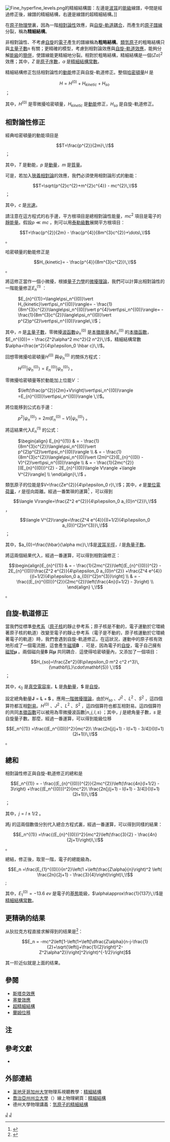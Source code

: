 {{NoteTA|G1=物理學}}
[[File:Fine_hyperfine_levels.png|thumb]]的精細結構圖：左邊是[[波耳|波耳]]的[[能級|能級]]線譜，中間是經過修正後，線譜的精細結構，右邊是線譜的超精細結構。]]

在[[原子物理學|原子物理學]]裏，因為一階[[相對論|相對論性]]效應，與[[自旋-軌道耦合|自旋-軌道耦合]]，而產生的[[原子|原子]][[譜線|譜線]]分裂，稱為'''精細結構'''。

非相對論性、不考慮[[自旋|自旋]]的[[電子|電子]]產生的譜線稱為'''粗略結構'''。[[類氫原子|類氫原子]]的粗略結構只與[[主量子數|主量子數]]<math>n\,\!</math>有關；更精確的模型，考慮到相對論效應與[[自旋-軌道效應|自旋-軌道效應]]，能夠分解[[能級|能級]]的[[簡併|簡併]]，使譜線能更精細地分裂。相對於粗略結構，精細結構是一個<math>(Z\alpha)^{2}\,\!</math>效應；其中，<math>Z\,\!</math>是[[原子序數|原子序數]]，<math>\alpha\,\!</math>是[[精細結構常數|精細結構常數]]。

精細結構修正包括相對論性的[[動能|動能]]修正與自旋-軌道修正。整個[[哈密頓量|哈密頓量]]<math>H\,\!</math>是
:<math>H=H^{(0)}+H_{kinetic}+H_{so}\,\!</math>；

其中，<math>H^{(0)}\,\!</math>是零微擾哈密頓量，<math>H_{kinetic}\,\!</math>是[[動能|動能]]修正，<math>H_{so}\,\!</math>是自旋-軌道修正。

==相對論性修正==
經典哈密頓量的動能項目是
:<math>T=\frac{p^{2}}{2m}\,\!</math>；

其中，<math>T\,\!</math>是動能，<math>p\,\!</math>是[[動量|動量]]，<math>m\,\!</math>是[[質量|質量]]。

可是，若加入[[狹義相對論|狹義相對論]]的效應，我們必須使用相對論形式的動能：
:<math>T=\sqrt{p^{2}c^{2}+m^{2}c^{4}} - mc^{2}\,\!</math>；

其中，<math>c\,\!</math>是[[光速|光速]]。

請注意在這方程式的右手邊，平方根項目是總相對論性能量，<math>mc^{2}\,\!</math>項目是電子的[[靜能量|靜能量]]。假設<math>p \ll mc\,\!</math>，則可以用[[泰勒級數|泰勒級數]]展開平方根項目：
:<math>T=\frac{p^{2}}{2m} - \frac{p^{4}}{8m^{3}c^{2}}+\dots\,\!</math>。

哈密頓量的動能修正是
:<math>H_{kinetic}= - \frac{p^{4}}{8m^{3}c^{2}}\,\!</math>。

將這修正當作一個小微擾，根據[[量子力學|量子力學]]的[[微擾理論_(量子力學)|微擾理論]]，我們可以計算出相對論性的一階能量修正<math>E_{n}^{(1)}\,\!</math>：
: <math>E_{n}^{(1)}=\langle\psi_n^{(0)}\vert H_{kinetic}\vert\psi_n^{(0)}\rangle= - \frac{1}{8m^{3}c^{2}}\langle\psi_n^{(0)}\vert p^{4}\vert\psi_n^{(0)}\rangle= - \frac{1}{8m^{3}c^{2}}\langle\psi_n^{(0)}\vert p^{2}p^{2}\vert\psi_n^{(0)}\rangle\,\!</math>；

其中，<math>n\,\!</math>是[[主量子數|主量子數]]，零微擾[[波函數|波函數]]<math>\psi_n^{(0)}\,\!</math>是[[本徵值|本徵能量]]為<math>E_n^{(0)}\,\!</math>的[[本徵函數|本徵函數]]，<math>E_n^{(0)}= - \frac{Z^2\alpha^2 mc^2}{2 n^2}\,\!</math>，精細結構常數<math>\alpha=\frac{e^2}{4\pi\epsilon_0 \hbar c}\,\!</math>。

回想零微擾哈密頓量<math>H^{(0)}\,\!</math>與<math>\psi_n^{(0)}\,\!</math>的關係方程式：
: <math>H^{(0)}\vert\psi_n^{(0)}\rangle=E_{n}^{(0)}\vert\psi_n^{(0)}\rangle \,\!</math>。

零微擾哈密頓量等於動能加上位能<math>V\,\!</math>：
: <math>\left(\frac{p^{2}}{2m}+V\right)\vert\psi_n^{(0)}\rangle =E_{n}^{(0)}\vert\psi_n^{(0)}\rangle \,\!</math>。

將位能移到公式右手邊：
: <math>p^{2}\vert\psi_n^{(0)}\rangle=2m(E_{n}^{(0)} - V) \vert\psi_n^{(0)}\rangle\,\!</math>。

將這結果代入<math>E_{n}^{(1)}\,\!</math>的公式：
: <math>\begin{align} E_{n}^{(1)} & = - \frac{1}{8m^{3}c^{2}}\langle\psi_n^{(0)}\vert p^{2}p^{2}\vert\psi_n^{(0)}\rangle \\ 
 & = - \frac{1}{8m^{3}c^{2}}\langle\psi_n^{(0)}\vert (2m)^{2}(E_{n}^{(0)} - V)^{2}\vert\psi_n^{(0)}\rangle \\ 
 & = - \frac{1}{2mc^{2}}[(E_{n}^{(0)})^{2} - 2E_{n}^{(0)}\langle V\rangle +\langle V^{2}\rangle] \\
\end{align}\,\!</math> <span style="vertical-align:bottom">。</span>

類氫原子的位能是<math>V=\frac{Ze^{2}}{4\pi\epsilon_0 r}\,\!</math>；其中，<math>e\,\!</math>是[[單位電荷量|單位電荷量]]，<math>r\,\!</math>是徑向距離。經過一番繁瑣的運算<ref name="Griffiths2004">{{cite book | author=Griffiths, David J.|title=Introduction to Quantum Mechanics (2nd ed.) | publisher=Prentice Hall |year=2004 |isbn= 0-13-111892-7|pages=pp. 266-276}}</ref>
，可以得到
:<math>\langle V\rangle=\frac{Z^2 e^{2}}{4\pi\epsilon_0 a_{0}n^{2}}\,\!</math>，
:<math>\langle V^{2}\rangle=\frac{Z^4 e^{4}}{(l+1/2)(4\pi\epsilon_0 a_{0})^{2}n^{3}}\,\!</math>；

其中，<math>a_{0}=\frac{\hbar}{\alpha mc}\,\!</math>是[[波耳半徑|波耳半徑]]，<math>l\,\!</math>是[[角量子數|角量子數]]。

將這兩個結果代入，經過一番運算，可以得到相對論修正：
:<math>\begin{align}E_{n}^{(1)} & = - \frac{1}{2mc^{2}}\left[(E_{n}^{(0)})^{2} - 2E_{n}^{(0)}\frac{Z^2 e^{2}}{4\pi\epsilon_0 a_{0}n^{2}} +\frac{Z^4 e^{4}}{(l+1/2)(4\pi\epsilon_0 a_{0})^{2}n^{3}}\right] \\
 & = - \frac{(E_{n}^{(0)})^{2}}{2mc^{2}}\left(\frac{4n}{l+1/2} - 3\right) \\
\end{align} \,\!</math> <span style="vertical-align:bottom">。</span>

==自旋-軌道修正==
{{main|自旋-軌道作用}}

當我們從標準[[參考系|參考系]]（[[原子核|原子核]]的靜止參考系；原子核是不動的，電子運動於它環繞著原子核的軌道）改變至電子的靜止參考系（電子是不動的，原子核運動於它環繞著電子的軌道）時，我們會遇到自旋-軌道修正。在這狀況，運動中的原子核有效地形成了一個電流圈，這會產生[[磁場|磁場]]<math>\mathbf{B}\,\!</math> ．可是，因為電子的[[自旋|自旋]]，電子自己擁有[[磁矩|磁矩]]<math>\boldsymbol{\mu}\,\!</math>。兩個磁向量<math>\mathbf{B}\,\!</math>與<math>\boldsymbol{\mu}\,\!</math>共同耦合．這使得哈密頓量內，又添加了一個項目：
:<math>H_{so}=\frac{Ze^2}{8\pi\epsilon_0 m^2 c^2 r^3}\, (\mathbf{L}\cdot\mathbf{S}) \,\!</math>；

其中，<math>\epsilon_0\,\!</math>是[[真空電容率|真空電容率]]，<math>\mathbf{L}\,\!</math>是[[角動量|角動量]]，<math>\mathbf{S}\,\!</math>是[[自旋|自旋]]。

設定總角動量<math>\mathbf{J}=\mathbf{L}+\mathbf{S}\,\!</math>。應用[[微擾理論_(量子力學)|一階微擾理論]]，由於<math>H_{so}\,\!</math>、<math>J^2\,\!</math>、<math>L^2\,\!</math>、<math>S^2\,\!</math>，這四個算符都互相[[對易|對易]]。<math>H^{(0)}\,\!</math>、<math>J^2\,\!</math>、<math>L^2\,\!</math>、<math>S^2\,\!</math>，這四個算符也都互相對易。這四個算符的共同[[本徵函數|本徵函數]]可以被用為零微擾波函數<math>|n,j,l,s\rangle\,\!</math>；其中，<math>j\,\!</math>是總角量子數，<math>s\,\!</math>是自旋量子數。那麼，經過一番運算，可以得到能級位移
:<math>E_n^{(1)} =\frac{(E_n^{(0)})^2}{mc^2}\ \frac{2n[j(j+1) - l(l+1) - 3/4]}{l(l+1)(2l+1)}\,\!</math>。

==總和==
相對論性修正與自旋-軌道修正的總和是
:<math>E_n^{(1)} = - \frac{(E_{n}^{(0)})^{2}}{2mc^{2}}\left(\frac{4n}{l+1/2} - 3\right) +\frac{(E_n^{(0)})^2}{mc^2}\ \frac{2n[j(j+1) - l(l+1) - 3/4]}{l(l+1)(2l+1)}\,\!</math>；

其中，<math>j=l\pm 1/2\,\!</math>。

將<math>j\,\!</math>的這兩個數值分別代入總合方程式裏，經過一番運算，可以得到同樣的結果：

:<math>E_n^{(1)} =\frac{(E_{n}^{(0)})^2}{mc^2}\left(\frac{3}{2} - \frac{4n}{2j+1}\right)\,\!</math>。

總結，修正後，取至一階，電子的總能級為，
:<math>E_n =\frac{E_{1}^{(0)}}{n^2}\left(1 +\left(\frac{Z\alpha}{n}\right)^2 \left( \frac{2n}{2j+1} - \frac{3}{4}\right)\right)\,\!</math> ;

其中，<math>E_{1}^{(0)}= - 13.6\ ev\,\!</math>是電子的[[基態|基態]]能級，<math>\alpha\approx\frac{1}{137}\,\!</math>是[[精細結構常數|精細結構常數]]。

== 更精确的结果 ==
从狄拉克方程直接求解得到的结果是<ref>{{cite web|url=http://physics.sharif.edu/~qmech/puppel.pdf|title=Dirac Equation and Hydrogen Atom|accessdate=2014-09-10|archive-date=2016-03-05|archive-url=https://web.archive.org/web/20160305044155/http://physics.sharif.edu/~qmech/puppel.pdf|dead-url=no}}</ref>：
:<math> E_n = -mc^2\left[1-\left(1+\left[\dfrac{Z\alpha}{n-j-\frac{1}{2}+\sqrt{\left(j+\frac{1}{2}\right)^2-Z^2\alpha^2}}\right]^2\right)^{-1/2}\right]</math>

其一阶近似就是上面的结果。

==參閱==
*[[斯塔克效應|斯塔克效應]]
*[[塞曼效應|塞曼效應]]
*[[超精細結構|超精細結構]]
*[[蘭姆位移|蘭姆位移]]

==注==
<references group="注" />
==參考文獻==
{{reflist|2}}
*{{cite book | author=Liboff, Richard L. | title=Introductory Quantum Mechanics | publisher=Addison-Wesley | year=2002 | id=ISBN 0-8053-8714-5}}

==外部連結==
*[[圣地牙哥加州大学|圣地牙哥加州大学]]物理系視聽教學：[https://web.archive.org/web/20100624231316/http://physicsstream.ucsd.edu/courses/fall2003/physics130b/movies/2003-10-24_full.mov 精細結構]
*[[喬治亞州州立大學|喬治亞州州立大學]]（{{lang|en|Georgia State University}}）線上物理網頁：[http://hyperphysics.phy-astr.gsu.edu/Hbase/quantum/hydfin.html#c1 精細結構] {{Wayback|url=http://hyperphysics.phy-astr.gsu.edu/Hbase/quantum/hydfin.html#c1 |date=20081010152717 }}
*德州大學物理講義：[http://farside.Ph.utexas.edu/teaching/qmech/lectures/node107.html  氫原子的精細結構] {{Wayback|url=http://farside.ph.utexas.edu/teaching/qmech/lectures/node107.html |date=20200124195038 }}

{{Hydrogen spectral series-footer}}

[[Category:量子力學|J]]
[[Category:原子物理學|J]]